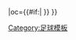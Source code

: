 {{fb team |t=-{zh-hans:纽波特郡; zh-hk:新港郡;}- |tan=纽波特郡足球俱乐部 |tc=ENG |abb={{#if:{{{abb|}}}|NPC{{0}}}} |oc={{#if:{{{oc|}}}|{{{oc}}} }} }}<!--
--><noinclude>[[Category:足球模板]]</noinclude>